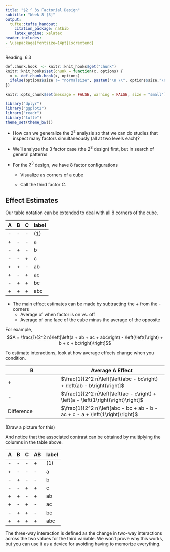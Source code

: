 ```yaml
---
title: "$2 ^ 3$ Factorial Design"
subtitle: "Week 8 [3]"
output:
  tufte::tufte_handout:
    citation_package: natbib
    latex_engine: xelatex
header-includes:
- \usepackage[fontsize=14pt]{scrextend}
---
```

Reading: 6.3

```r
def.chunk.hook  <- knitr::knit_hooks$get("chunk")
knitr::knit_hooks$set(chunk = function(x, options) {
  x <- def.chunk.hook(x, options)
  ifelse(options$size != "normalsize", paste0("\n \\", options$size,"\n\n", x, "\n\n \\normalsize"), x)
})

knitr::opts_chunk$set(message = FALSE, warning = FALSE, size = "small")
```

```r
library("dplyr")
library("ggplot2")
library("readr")
library("tufte")
theme_set(theme_bw())
```

* How can we generalize the $2^2$ analysis so that we can do studies that
inspect many factors simultaneously (all at two levels each)?

* We’ll analyze the 3 factor case (the $2^3$ design) first, but in search of
general patterns

* For the $2^3$ design, we have 8 factor configurations

	* Visualize as corners of a cube
	
	* Call the third factor $C$.

## Effect Estimates

Our table notation can be extended to deal with all 8 corners of the cube.

| A | B | C | label |
|---|---|--- | ---------|
| - | - | - | (1) |
| + | - | - | a       |
| - | + | - | b       |
| - | - | + | c       |
| + | + | - | ab      |
| + | - | + | ac      |
| - | + | + | bc      |
| + | + | + | abc   |

* The main effect estimates can be made by subtracting the + from the - corners
 	* Average of when factor is on vs. off
	* Average of one face of the cube minus the average of the opposite

For example,
$$A = \frac{1}{2^2 n}\left[\left(a + ab + ac + abc\right) - \left(\left(1\right) + b + c + bc\right)\right]$$

To estimate interactions, look at how average effects change when you condition.

| B | Average A Effect | 
| --- | ------| 
| + | $\frac{1}{2^2 n}\left[\left(abc - bc\right) + \left(ab - b\right)\right]$ |
| - | $\frac{1}{2^2 n}\left[\left(ac - c\right) + \left(a - \left(1\right)\right)\right]$ |
| Difference | $\frac{1}{2^2 n}\left[abc - bc + ab - b - ac + c - a + \left(1\right)\right]$ |

(Draw a picture for this)

And notice that the associated contrast can be obtained by multiplying the
columns in the table above.

| A | B | C | AB | label |
| --- | --- | --- | --- | ------| 
| - | - | - | + | (1) |
| + | - | - | - | a |
| - | + | - | - | b |
| - | - | + | + | c |
| + | + | - | + | ab |
| + | - | + | - | ac |
| - | + | + | - |  bc |
| + | + | + | + | abc |

The three-way interaction is defined as the change in two-way interactions
across the two values for the third variable. We won’t prove why this works, but
you can use it as a device for avoiding having to memorize everything.